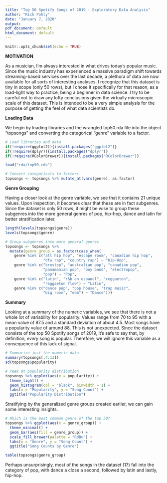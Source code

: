```yaml
---
title: "Top 50 Spotify Songs of 2019 - Exploratory Data Analysis"
author: "Rick Pohly"
date: "January 7, 2020"
output:
pdf_document: default
html_document: default
---
```


```r
knitr::opts_chunk$set(echo = TRUE)
```

**MOTIVATION**

As a musician, I'm always interested in what drives today's popular music. Since the music industry has experienced a massive paradigm shift towards streaming-based services over the last decade, a plethora of data are now available for all sorts of interesting analyses. I recognize that this dataset is tiny in scope (only 50 rows), but I chose it specifically for that reason, as a load-light way to practice, being a beginner in data science. I try to be careful not to draw any lofty conclusions given the virtually microscopic scale of this dataset. This is intended to be a very simple analysis for the purpose of getting the feel of what data scientists do.

**Loading Data**

We begin by loading libraries and the wrangled top50.rda file into the object "topsongs" and converting the categorical "genre" variable to a factor.

```r
# Load libraries and data
if(!require(ggplot2)){install.packages("ggplot2")}
if(!require(dplyr)){install.packages("dplyr")}
if(!require(RColorBrewer)){install.packages("RColorBrewer")}

load("rda/top50.rda")

# Convert categoricals to factors
topsongs <- topsongs %>% mutate_at(vars(genre), as.factor)
```

**Genre Grouping**

Having a closer look at the genre variable, we see that it contains 21 unique values. Upon inspection, it becomes clear that these are in fact subgenres. Since the dataset is only 50 rows, it might be wise to group these subgenres into the more general genres of pop, hip-hop, dance and latin for better stratification later.

```r
length(levels(topsongs$genre))
levels(topsongs$genre)

# Group subgenres into more general genres
topsongs <- topsongs %>% 
  mutate(genre_group = as.factor(case_when(
    genre %in% c("atl hip hop", "escape room", "canadian hip hop", 
                 "dfw rap", "country rap") ~ "Hip-Hop",
    genre %in% c("brostep", "australian pop", "canadian pop",
                 "panamanian pop", "boy band", "electropop",
                 "pop") ~ "Pop",
    genre %in% c("latin", "r&b en espanol", "reggaeton", 
                 "reggaeton flow") ~ "Latin",
    genre %in% c("dance pop", "pop house", "trap music", 
                 "big room", "edm") ~ "Dance")))
```

**Summary**

Looking at a summary of the numeric variables, we see that there is not a whole lot of variability for popularity. Values range from 70 to 95 with a mean value of 87.5 and a standard deviation of about 4.5. Most songs have a popularity value of around 88. This is not unexpected. Since the dataset consists of the top 50 Spotify songs of 2019, it's safe to say that, by definition, *every* song is popular. Therefore, we will ignore this variable as a consequence of this lack of signal.

```r
# Summarize just the numeric data
summary(topsongs[,4:13])
sd(topsongs$popularity)

# Peek at popularity distribution
topsongs %>% ggplot(aes(x = popularity)) +
  theme_light() +
  geom_histogram(col = "black", binwidth = 1) +
  labs(x = "Popularity", y = "Song Count") +
  ggtitle("Popularity Distribution")
```

Stratifying by the generalized genre groups created earlier, we can gain some interesting insights.

```r
# Which is the most common genre of the top 50?
topsongs %>% ggplot(aes(x = genre_group)) +
  theme_minimal() +
  geom_bar(aes(fill = genre_group)) +
  scale_fill_brewer(palette = "RdBu") +
  labs(x = "Genre", y = "Song Count") +
  ggtitle("Song Counts by Genre")

table(topsongs$genre_group)
```

Perhaps unsurprisingly, most of the songs in the dataset (17) fall into the category of pop, with dance a close a second, followed by latin and lastly, hip-hop.